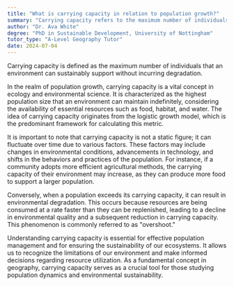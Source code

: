 ```yaml
---
title: "What is carrying capacity in relation to population growth?"
summary: "Carrying capacity refers to the maximum number of individuals that an environment can sustainably support without degradation."
author: "Dr. Ava White"
degree: "PhD in Sustainable Development, University of Nottingham"
tutor_type: "A-Level Geography Tutor"
date: 2024-07-04
---
```


Carrying capacity is defined as the maximum number of individuals that an environment can sustainably support without incurring degradation.

In the realm of population growth, carrying capacity is a vital concept in ecology and environmental science. It is characterized as the highest population size that an environment can maintain indefinitely, considering the availability of essential resources such as food, habitat, and water. The idea of carrying capacity originates from the logistic growth model, which is the predominant framework for calculating this metric.

It is important to note that carrying capacity is not a static figure; it can fluctuate over time due to various factors. These factors may include changes in environmental conditions, advancements in technology, and shifts in the behaviors and practices of the population. For instance, if a community adopts more efficient agricultural methods, the carrying capacity of their environment may increase, as they can produce more food to support a larger population.

Conversely, when a population exceeds its carrying capacity, it can result in environmental degradation. This occurs because resources are being consumed at a rate faster than they can be replenished, leading to a decline in environmental quality and a subsequent reduction in carrying capacity. This phenomenon is commonly referred to as "overshoot."

Understanding carrying capacity is essential for effective population management and for ensuring the sustainability of our ecosystems. It allows us to recognize the limitations of our environment and make informed decisions regarding resource utilization. As a fundamental concept in geography, carrying capacity serves as a crucial tool for those studying population dynamics and environmental sustainability.
    